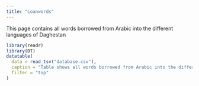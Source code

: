 ```yaml
---
title: "Loanwords"
---
```

This page contains all words borrowed from Arabic into the different languages of Daghestan
```r
library(readr)
library(DT)
datatable(
  data = read_tsv("database.csv"),
  caption = "Table shows all words borrowed from Arabic into the different languages of Daghestan",
  filter = "top"
)
```